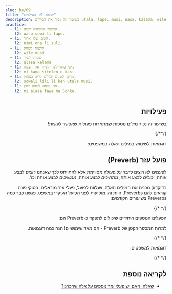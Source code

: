 ```yaml
---
slug: he/09
title: "שיעור 9: פעילויות"
description: בשיעור זה נכיר את המילים utala, lape, musi, nasa, kalama, wile, ken, alasa!
practice:
  - l1: הציפור החמודה ישנה.
    l2: waso suwi li lape.
  - l1: השם שלו ארוך.
    l2: nimi ona li suli.
  - l1: לרצות לשחק
    l2: wile musi
  - l1: לנסות לשיר
    l2: alasa kalama
  - l1: אני מתחיל/ה לצייר את הצמח.
    l2: mi kama sitelen e kasi.
  - l1: גורים קטנים יכולים לריב בצחוק.
    l2: soweli lili li ken utala musi.
  - l1: אני מנסה לנסוע לסין.
    l2: mi alasa tawa ma Sonko.
---
```



<div dir="rtl">

## פעילויות

בשיעור זה נכיר מילים נוספות שמתארות פעולות שאפשר לעשות!

<List>
  <Word sl="utala" m="לתקוף, להילחם" />
  <Word sl="lape" m="לישון, לנוח" />
  <Word sl="kalama" m="צליל; להשמיע צליל" />
  <Word sl="musi" m="להנות, מהנה; מצחיק, מעניין" />
  <Word sl="nasa" m="מוזר, חריג, מטופש, שיכור" />
  {/*<Word sl="lipu" m="ניייר, כרטיס, ספר, אתר אינטרנט, משהו שטוח שיש עליו 󱥡 מידע" />*/}
</List>

דוגמאות לשימוש במילים האלה במשפטים:

<List>
  <Sentence sl="soweli li utala e jan." m="החיה תקפה מישהו." />
  <Sentence sl="sina lape lon tomo." m="את/ה ישן/ה בבית." />
  <Sentence sl="nimi ona li nasa tawa mi." m="השם שלו/שלה מוזר בעיניי." />
  <Sentence
    sl="jan lili li musi tan kalama."
    m="הילד נהנה מהקולות."
  />
</List>

## פועל עזר (Preverb)

לפעמים לא רוצים לדבר על פעולה מסויימת אלא להתייחס לכך שאנחנו _רוצים_ לבצע אותה, _יכולים_ לבצע אותה, _מתחילים_ לבצע אותה, _ממשיכים_ לבצע אותה וכו'.

בדיקדוק מכנים את המילים האלה, שנלוות לפועל, פעלי עזר מודאלים. בטוקי פונה קוראים להם Preverbs, היות והן מופיעות לפני הפועל העיקרי במשפט. פגשנו כבר כמה Preverbs בשיעורים הקודמים:

<List>
  <Word sl="kama" m="להתחיל לבצע את הפעולה או להפוך למשהו שקשור בפעולה" />
  <Word sl="awen" m="להמשיך לבצע את הפעולה" />
  {/* <Word sl="sona" m="לדעת איך לבצע את הפעולה" /> */}
</List>

הפעלים הנוספים היחידים שיכולים לתפקד כ-Preverb הם: 

<List>
  <Word sl="wile" m="לרצות לבצע את הפעולה" />
  <Word sl="ken" m="להיות מסוגל לבצע את הפעולה" />
  <Word sl="alasa" m="לנסות לבצע את הפעולה" />
</List>

למרות המספר הקטן של Preverb - הם מאד שימושיים! הנה כמה דוגמאות.

<List>
  <Word sl="wile lape" m="לרצות לישון" />
  <Word sl="awen pona" m="להמשיך להיות טוב" />
  <Word sl="kama sona" m="(להפוך לידען) ללמוד" />
  {/* <Word sl="sona sitelen" m="לדעת לצייר" /> */}
  <Word sl="alasa kama wawa" m="לנסות להפוך לחזק" />
</List>

דוגמאות למשפטים:

<List>
  <Sentence sl="waso lili li wile lape." m="הציפור הקטנה רוצה לישון." />
  {/* <Sentence sl="jan li sona moku e kasi." m="אנשים יודעים איך לאכול צמחים." /> */}
  <Sentence sl="mi kama sona e toki pona." m="אני לומד את שפת טוקי פונה." />
  <Sentence sl="sina alasa tawa ma Tosi." m="אתה מנסה לנסוע לגרמניה." />
  <Sentence
    sl="toki ona li awen nasa tawa mi."
    m="הדברים שהוא אמר עדין מוזרים בעיניי."
  />
</List>

<Practice exercises={frontmatter.practice} client:load />

## לקריאה נוספת
* [שאלה: האם יש פעלי עזר נוספים על אלה שהכרנו?](he/more-preverbs)

</div>